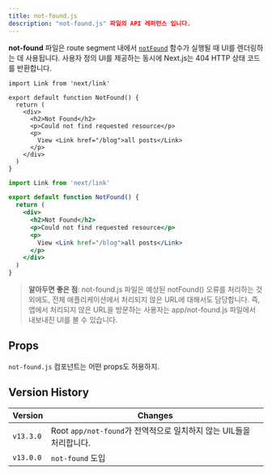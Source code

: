 ```yaml
---
title: not-found.js
description: "not-found.js" 파일의 API 레퍼런스 입니다.
---
```


**not-found** 파일은 route segment 내에서 [`notFound`](/docs/app/api-reference/functions/not-found) 함수가 실행될 때 UI를 렌더링하는 데 사용됩니다. 사용자 정의 UI를 제공하는 동시에 Next.js는 404 HTTP 상태 코드를 반환합니다.
 

```tsx filename="app/blog/not-found.tsx" switcher
import Link from 'next/link'

export default function NotFound() {
  return (
    <div>
      <h2>Not Found</h2>
      <p>Could not find requested resource</p>
      <p>
        View <Link href="/blog">all posts</Link>
      </p>
    </div>
  )
}
```

```jsx filename="app/blog/not-found.js" switcher
import Link from 'next/link'

export default function NotFound() {
  return (
    <div>
      <h2>Not Found</h2>
      <p>Could not find requested resource</p>
      <p>
        View <Link href="/blog">all posts</Link>
      </p>
    </div>
  )
}
```

> **알아두면 좋은 점**: not-found.js 파일은 예상된 notFound() 오류를 처리하는 것 외에도, 전체 애플리케이션에서 처리되지 않은 URL에 대해서도 담당합니다. 즉, 앱에서 처리되지 않은 URL을 방문하는 사용자는 app/not-found.js 파일에서 내보내진 UI를 볼 수 있습니다.

## Props

`not-found.js` 컴포넌트는 어떤 props도 허용하지.

## Version History

| Version   | Changes                                             |
| --------- | --------------------------------------------------- |
| `v13.3.0` | Root `app/not-found`가 전역적으로 일치하지 않는 UIL들을 처리합니다. |
| `v13.0.0` | `not-found` 도입                             |
